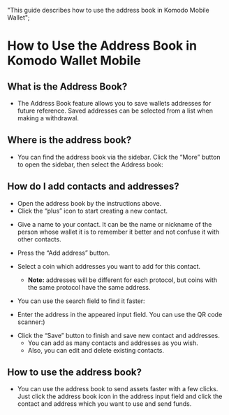   "This guide describes how to use the address book in Komodo Mobile Wallet";


# How to Use the Address Book in Komodo Wallet Mobile

## What is the Address Book?

*   The Address Book feature allows you to save wallets addresses for future reference. Saved addresses can be selected from a list when making a withdrawal.

## Where is the address book?

*   You can find the address book via the sidebar. Click the “More” button to open the sidebar, then select the Address book:

<OptimizedImage title=" How to Use the Address Book in Komodo Wallet Mobile" src={howToUseAddressBook1} alt=" How to Use the Address Book in Komodo Wallet Mobile" />

<OptimizedImage title=" How to Use the Address Book in Komodo Wallet Mobile" src={howToUseAddressBook2} alt=" How to Use the Address Book in Komodo Wallet Mobile" />

## How do I add contacts and addresses?

*   Open the address book by the instructions above.
*   Click the “plus” icon to start creating a new contact.

<OptimizedImage title=" How to Use the Address Book in Komodo Wallet Mobile" src={howToUseAddressBook3} alt=" How to Use the Address Book in Komodo Wallet Mobile" />

*   Give a name to your contact. It can be the name or nickname of the person whose wallet it is to remember it better and not confuse it with other contacts.

<OptimizedImage title=" How to Use the Address Book in Komodo Wallet Mobile" src={howToUseAddressBook4} alt=" How to Use the Address Book in Komodo Wallet Mobile" />

*   Press the “Add address” button.

*   Select a coin which addresses you want to add for this contact.
    *   **Note:** addresses will be different for each protocol, but coins with the same protocol have the same address.

<OptimizedImage title=" How to Use the Address Book in Komodo Wallet Mobile" src={howToUseAddressBook5} alt=" How to Use the Address Book in Komodo Wallet Mobile" />

*   You can use the search field to find it faster:

<OptimizedImage title=" How to Use the Address Book in Komodo Wallet Mobile" src={howToUseAddressBook6} alt=" How to Use the Address Book in Komodo Wallet Mobile" />

*   Enter the address in the appeared input field. You can use the QR code scanner:)

<OptimizedImage title=" How to Use the Address Book in Komodo Wallet Mobile" src={howToUseAddressBook7} alt=" How to Use the Address Book in Komodo Wallet Mobile" />

*   Click the “Save” button to finish and save new contact and addresses.
    *   You can add as many contacts and addresses as you wish.
    *   Also, you can edit and delete existing contacts.

<OptimizedImage title=" How to Use the Address Book in Komodo Wallet Mobile" src={howToUseAddressBook8} alt=" How to Use the Address Book in Komodo Wallet Mobile" />

## How to use the address book?

*   You can use the address book to send assets faster with a few clicks. Just click the address book icon in the address input field and click the contact and address which you want to use and send funds.
